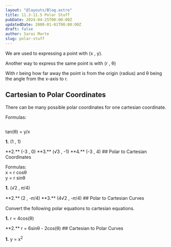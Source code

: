 ```yaml
---
layout: "@layouts/Blog.astro"
title: 11.3-11.5 Polar Stuff
pubDate: 2024-04-25T00:00:00Z
updatedDate: 2000-01-01T00:00:00Z
draft: false
author: Sarai Marte
slug: polar-stuff
---
```




We are used to expressing a point with (x , y).

Another way to express the same point is with (r , θ)

With r being how far away the point is from the origin (radius) and θ being the angle from the x-axis to r.

<ImageMd img={img1} alt = "Illustration showing difference between the old way we considered points on a graph vs the new way- the polar way."> </ImageMd>

## Cartesian to Polar Coordinates

There can be many possible polar coordinates for one cartesian coordinate.

Formulas:

<div style="object-fit:contain;">
     <img src={img2.src} alt="" /> </div>

tan(θ) = y/x

**1.** (1 , 1)

<Solution>

</Solution>
**2.** (-3 , 0)

<Solution>

</Solution>
**3.** (√3 , -1)

<Solution>

</Solution>
**4.** (-3 , 4)

<Solution>

</Solution>
## Polar to Cartesian Coordinates

Formulas:  
x = r cosθ  
y = r sinθ

**1.** (√2 , 𝜋/4)

<Solution>

</Solution>
**2.** (2 , -𝜋/4)

<Solution>

</Solution>
**3.** (4√2 , -𝜋/4)

<Solution>

</Solution>
## Polar to Cartesian Curves

Convert the following polar equations to cartesian equations.

**1.** r = 4cos(θ)

<Solution>

</Solution>
**2.** r = 6sinθ - 2cos(θ)

<Solution>

</Solution>
## Cartesian to Polar Curves

**1.** y = x<sup>2</sup>

<Solution>

</Solution>